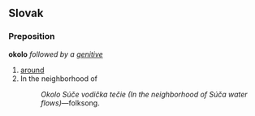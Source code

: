 == Slovak ==
=== Preposition ===
'''okolo''' ''followed by a [[genitive]]''
# [[around]]
# In the neighborhood of
#: ''Okolo Súče vodička tečie'' ''(In the neighborhood of Súča water flows)''&mdash;folksong.